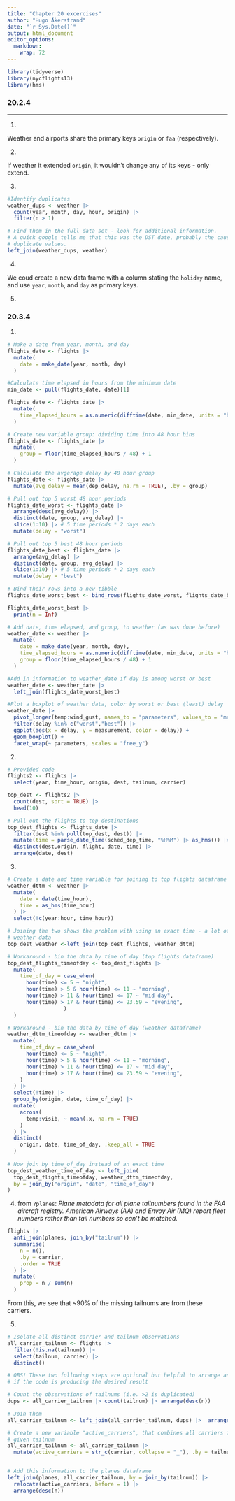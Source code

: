 ```yaml
---
title: "Chapter 20 excercises"
author: "Hugo Åkerstrand"  
date: "`r Sys.Date()`"
output: html_document
editor_options: 
  markdown: 
    wrap: 72
---
```


```r
library(tidyverse)
library(nycflights13)
library(hms)
```

### 20.2.4

---

1.

Weather and airports share the primary keys `origin` or `faa` (respectively).

2.

If weather it extended `origin`, it wouldn't change any of its keys - only extend.

3.

```r

#Identify duplicates
weather_dups <- weather |> 
  count(year, month, day, hour, origin) |> 
  filter(n > 1)

# Find them in the full data set - look for additional information.
# A quick google tells me that this was the DST date, probably the cause for 
# duplicate values.
left_join(weather_dups, weather)


```

4.

We coud create a new data frame with a column stating the `holiday` name, and use
`year`, `month`, and `day` as primary keys.

5.

### 20.3.4

1.

```r

# Make a date from year, month, and day
flights_date <- flights |> 
  mutate(
    date = make_date(year, month, day)
  )

#Calculate time elapsed in hours from the minimum date
min_date <- pull(flights_date, date)[1]

flights_date <- flights_date |> 
  mutate(
    time_elapsed_hours = as.numeric(difftime(date, min_date, units = "hours"))
  )

# Create new variable group: dividing time into 48 hour bins
flights_date <- flights_date |> 
  mutate(
    group = floor(time_elapsed_hours / 48) + 1
  )

# Calculate the avgerage delay by 48 hour group
flights_date <- flights_date |> 
  mutate(avg_delay = mean(dep_delay, na.rm = TRUE), .by = group)

# Pull out top 5 worst 48 hour periods
flights_date_worst <- flights_date |> 
  arrange(desc(avg_delay)) |> 
  distinct(date, group, avg_delay) |> 
  slice(1:10) |> # 5 time periods * 2 days each
  mutate(delay = "worst")

# Pull out top 5 best 48 hour periods
flights_date_best <- flights_date |> 
  arrange(avg_delay) |> 
  distinct(date, group, avg_delay) |> 
  slice(1:10) |> # 5 time periods * 2 days each
  mutate(delay = "best")

# Bind their rows into a new tibble
flights_date_worst_best <- bind_rows(flights_date_worst, flights_date_best)

flights_date_worst_best |> 
  print(n = Inf)

# Add date, time elapsed, and group, to weather (as was done before)
weather_date <- weather |> 
  mutate(
    date = make_date(year, month, day),
    time_elapsed_hours = as.numeric(difftime(date, min_date, units = "hours")),
    group = floor(time_elapsed_hours / 48) + 1
  ) 

#Add in information to weather_date if day is among worst or best
weather_date <- weather_date |> 
  left_join(flights_date_worst_best)

#Plot a boxplot of weather data, color by worst or best (least) delay
weather_date |> 
  pivot_longer(temp:wind_gust, names_to = "parameters", values_to = "measurement") |> 
  filter(delay %in% c("worst","best")) |> 
  ggplot(aes(x = delay, y = measurement, color = delay)) +
  geom_boxplot() +
  facet_wrap(~ parameters, scales = "free_y")


```

2.

```r

# Provided code
flights2 <- flights |> 
  select(year, time_hour, origin, dest, tailnum, carrier)

top_dest <- flights2 |>
  count(dest, sort = TRUE) |>
  head(10)

# Pull out the flights to top destinations
top_dest_flights <- flights_date |> 
  filter(dest %in% pull(top_dest, dest)) |> 
  mutate(time = parse_date_time(sched_dep_time, "%H%M") |> as_hms()) |> 
  distinct(dest,origin, flight, date, time) |> 
  arrange(date, dest)

```

3.

```r


# Create a date and time variable for joining to top flights dataframe
weather_dttm <- weather |> 
  mutate(
    date = date(time_hour),
    time = as_hms(time_hour)
  ) |> 
  select(!c(year:hour, time_hour))

# Joining the two shows the problem with using an exact time - a lot of "missing" 
# weather data
top_dest_weather <-left_join(top_dest_flights, weather_dttm)

# Workaround - bin the data by time of day (top flights dataframe)
top_dest_flights_timeofday <- top_dest_flights |> 
  mutate(
    time_of_day = case_when(
      hour(time) <= 5 ~ "night",
      hour(time) > 5 & hour(time) <= 11 ~ "morning",
      hour(time) > 11 & hour(time) <= 17 ~ "mid day",
      hour(time) > 17 & hour(time) <= 23.59 ~ "evening",
                  )
  ) 

# Workaround - bin the data by time of day (weather dataframe)
weather_dttm_timeofday <- weather_dttm |> 
  mutate(
    time_of_day = case_when(
      hour(time) <= 5 ~ "night",
      hour(time) > 5 & hour(time) <= 11 ~ "morning",
      hour(time) > 11 & hour(time) <= 17 ~ "mid day",
      hour(time) > 17 & hour(time) <= 23.59 ~ "evening",
    )
  ) |> 
  select(!time) |> 
  group_by(origin, date, time_of_day) |> 
  mutate(
    across(
      temp:visib, ~ mean(.x, na.rm = TRUE)
    )
  ) |> 
  distinct(
    origin, date, time_of_day, .keep_all = TRUE
  )
  
# Now join by time_of_day instead of an exact time
top_dest_weather_time_of_day <- left_join(
  top_dest_flights_timeofday, weather_dttm_timeofday, 
  by = join_by("origin", "date", "time_of_day")
)

```

4.
from `?planes`:
*Plane metadata for all plane tailnumbers found in the FAA aircraft registry.
American Airways (AA) and Envoy Air (MQ) report fleet numbers rather than tail 
numbers so can't be matched.*

```r

flights |> 
  anti_join(planes, join_by("tailnum")) |> 
  summarise(
    n = n(),
    .by = carrier,
    .order = TRUE
  ) |> 
  mutate(
    prop = n / sum(n)
  )

```

From this, we see that ~90% of the missing tailnums are from these carriers.

5.

```r

# Isolate all distinct carrier and tailnum observations
all_carrier_tailnum <- flights |> 
  filter(!is.na(tailnum)) |> 
  select(tailnum, carrier) |> 
  distinct()

# OBS! These two following steps are optional but helpful to arrange and inspect
# if the code is producing the desired result

# Count the observations of tailnums (i.e. >2 is duplicated)
dups <- all_carrier_tailnum |> count(tailnum) |> arrange(desc(n))

# Join them
all_carrier_tailnum <- left_join(all_carrier_tailnum, dups) |>  arrange(desc(n), tailnum)

# Create a new variable "active_carriers", that combines all carriers for a
# given tailnum
all_carrier_tailnum <- all_carrier_tailnum |>
  mutate(active_carriers = str_c(carrier, collapse = "_"), .by = tailnum)


# Add this information to the planes dataframe
left_join(planes, all_carrier_tailnum, by = join_by(tailnum)) |> 
  relocate(active_carriers, before = 1) |> 
  arrange(desc(n))


```


